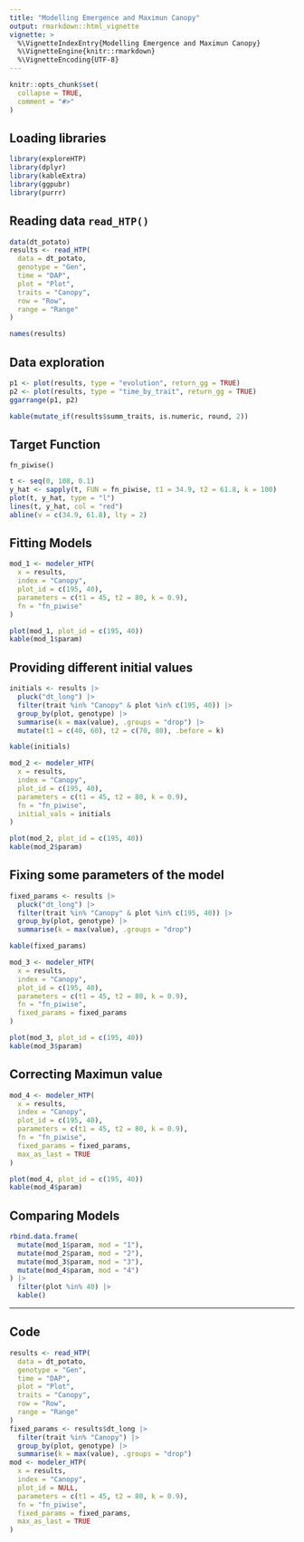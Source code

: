 ```yaml
---
title: "Modelling Emergence and Maximun Canopy"
output: rmarkdown::html_vignette
vignette: >
  %\VignetteIndexEntry{Modelling Emergence and Maximun Canopy}
  %\VignetteEngine{knitr::rmarkdown}
  %\VignetteEncoding{UTF-8}
---
```


```r
knitr::opts_chunk$set(
  collapse = TRUE,
  comment = "#>"
)
```

## Loading libraries

```r
library(exploreHTP)
library(dplyr)
library(kableExtra)
library(ggpubr)
library(purrr)
```

## Reading data `read_HTP()`

```r
data(dt_potato)
results <- read_HTP(
  data = dt_potato,
  genotype = "Gen",
  time = "DAP",
  plot = "Plot",
  traits = "Canopy",
  row = "Row",
  range = "Range"
)
```

```r
names(results)
```

## Data exploration

```r
p1 <- plot(results, type = "evolution", return_gg = TRUE)
p2 <- plot(results, type = "time_by_trait", return_gg = TRUE)
ggarrange(p1, p2)
```

```r
kable(mutate_if(results$summ_traits, is.numeric, round, 2))
```


## Target Function 

`fn_piwise()`

\begin{equation}
f(t; t_1, t_2, k) =
\begin{cases}
0 & \text{if } t < t_1 \\
\dfrac{k}{t_2 - t_1} \cdot (t - t_1) & \text{if } t_1 \leq t \leq t_2 \\
k & \text{if } t > t_2
\end{cases}
\end{equation}


```r
t <- seq(0, 108, 0.1)
y_hat <- sapply(t, FUN = fn_piwise, t1 = 34.9, t2 = 61.8, k = 100)
plot(t, y_hat, type = "l")
lines(t, y_hat, col = "red")
abline(v = c(34.9, 61.8), lty = 2)
```

## Fitting Models

```r
mod_1 <- modeler_HTP(
  x = results,
  index = "Canopy",
  plot_id = c(195, 40),
  parameters = c(t1 = 45, t2 = 80, k = 0.9),
  fn = "fn_piwise"
)
```


```r
plot(mod_1, plot_id = c(195, 40))
kable(mod_1$param)
```

## Providing different initial values

```r
initials <- results |>
  pluck("dt_long") |>
  filter(trait %in% "Canopy" & plot %in% c(195, 40)) |>
  group_by(plot, genotype) |>
  summarise(k = max(value), .groups = "drop") |>
  mutate(t1 = c(40, 60), t2 = c(70, 80), .before = k)
```

```r
kable(initials)
```

```r
mod_2 <- modeler_HTP(
  x = results,
  index = "Canopy",
  plot_id = c(195, 40),
  parameters = c(t1 = 45, t2 = 80, k = 0.9),
  fn = "fn_piwise",
  initial_vals = initials
)
```

```r
plot(mod_2, plot_id = c(195, 40))
kable(mod_2$param)
```

## Fixing some parameters of the model

```r
fixed_params <- results |>
  pluck("dt_long") |>
  filter(trait %in% "Canopy" & plot %in% c(195, 40)) |>
  group_by(plot, genotype) |>
  summarise(k = max(value), .groups = "drop")
```

```r
kable(fixed_params)
```


```r
mod_3 <- modeler_HTP(
  x = results,
  index = "Canopy",
  plot_id = c(195, 40),
  parameters = c(t1 = 45, t2 = 80, k = 0.9),
  fn = "fn_piwise",
  fixed_params = fixed_params
)
```

```r
plot(mod_3, plot_id = c(195, 40))
kable(mod_3$param)
```

## Correcting Maximun value

```r
mod_4 <- modeler_HTP(
  x = results,
  index = "Canopy",
  plot_id = c(195, 40),
  parameters = c(t1 = 45, t2 = 80, k = 0.9),
  fn = "fn_piwise",
  fixed_params = fixed_params,
  max_as_last = TRUE
)
```

```r
plot(mod_4, plot_id = c(195, 40))
kable(mod_4$param)
```

## Comparing Models

```r
rbind.data.frame(
  mutate(mod_1$param, mod = "1"),
  mutate(mod_2$param, mod = "2"),
  mutate(mod_3$param, mod = "3"),
  mutate(mod_4$param, mod = "4")
) |>
  filter(plot %in% 40) |>
  kable()
```

<hr>

## Code

```r
results <- read_HTP(
  data = dt_potato,
  genotype = "Gen",
  time = "DAP",
  plot = "Plot",
  traits = "Canopy",
  row = "Row",
  range = "Range"
)
fixed_params <- results$dt_long |>
  filter(trait %in% "Canopy") |>
  group_by(plot, genotype) |>
  summarise(k = max(value), .groups = "drop")
mod <- modeler_HTP(
  x = results,
  index = "Canopy",
  plot_id = NULL,
  parameters = c(t1 = 45, t2 = 80, k = 0.9),
  fn = "fn_piwise",
  fixed_params = fixed_params,
  max_as_last = TRUE
)
```
